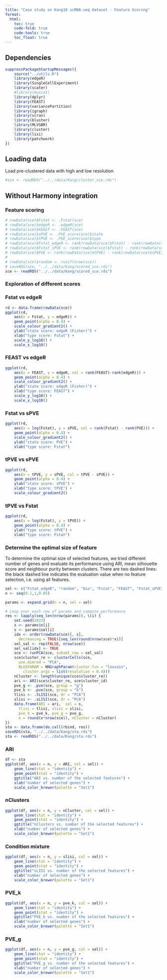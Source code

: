 ```yaml
---
title: "Case study on Kang18 scRNA-seq dataset - Feature Scoring"
format:
  html:
    toc: true
    code-fold: true
    code-tools: true
    toc_float: true
---
```

## Dependencies
```r
suppressPackageStartupMessages({
    source("../utils.R")
    library(edgeR)
    library(SingleCellExperiment)
    library(scater)
    #library(muscat)
    library(dplyr)
    library(FEAST)
    library(variancePartition)
    library(igraph)
    library(scran)
    library(bluster)
    library(MLVSBM)
    library(cluster)
    library(lisi)
    library(patchwork)
})
```

## Loading data
Load pre-clustered data with high and low resolution
```r
#sce <- readRDS("../../data/Kang/cluster_sce.rds")
```

## Without Harmony integration

### Feature scoring
```r
# rowData(sce)$Fstat <- .Fstat(sce)
# rowData(sce)$edgeR <- .edgeR(sce)
# rowData(sce)$FEAST <- .FEAST(sce)
# rowData(sce)$sPVE <- .PVE_score(sce)$state
# rowData(sce)$tPVE <- .PVE_score(sce)$type
# rowData(sce)$Fstat_edgeR <- rank(rowData(sce)$Fstat) - rank(rowData(sce)$edgeR)
# rowData(sce)$Fstat_sPVE <- rank(rowData(sce)$Fstat) - rank(rowData(sce)$sPVE)
# rowData(sce)$PVE <- rank(rowData(sce)$tPVE) - rank(rowData(sce)$sPVE)
# 
# rowData(sce)$random <- runif(nrow(sce))
# saveRDS(sce, "../../data/Kang/scored_sce.rds")
sce <- readRDS("../../data/Kang/scored_sce.rds")
```



### Exploration of different scores

::: {.panel-tabset}

### Fstat vs edgeR
```r
rd <- data.frame(rowData(sce))
ggplot(rd, 
    aes(x = Fstat, y = edgeR)) + 
    geom_point(alpha = 0.4) +
    scale_colour_gradient2() +
    ylab("state score: edgeR (Fisher)") +
    xlab("type score: Fstat") +
    scale_y_log10() +
    scale_x_log10() 
```

### FEAST vs edgeR
```r
ggplot(rd, 
    aes(x = FEAST, y = edgeR, col = rank(FEAST)-rank(edgeR))) + 
    geom_point(alpha = 0.4) +
    scale_colour_gradient2() +
    ylab("state score: edgeR (Fisher)") +
    xlab("type score: FEAST") +
    scale_y_log10() +
    scale_x_log10() 
```

### Fstat vs sPVE
```r
ggplot(rd, 
    aes(x = log(Fstat), y = sPVE, col = rank(Fstat) - rank(PVE))) + 
    geom_point(alpha = 0.4) +
    scale_colour_gradient2() +
    ylab("state score: PVE") +
    xlab("type score: Fstat") 
```

### tPVE vs sPVE
```r
ggplot(rd, 
    aes(x = tPVE, y = sPVE, col = tPVE - sPVE)) + 
    geom_point(alpha = 0.4) +
    ylab("state score: sPVE") +
    xlab("type score: tPVE") +
    scale_colour_gradient2() 
```


### tPVE vs Fstat
```r
ggplot(rd, 
    aes(x = log(Fstat), y = tPVE)) + 
    geom_point(alpha = 0.4) +
    ylab("type score: tPVE") +
    xlab("type score: Fstat") 
```

:::

### Determine the optimal size of feature
To determine the optimal size of selected features, we tried different number of genes and evaluate its performance using ARI, mean silhouette score and neighbour purity between clusters. There are two dashed lines: the black dashed line indicates the evaluation value when no feature selection, i.e. using all features. 

```r
sel <- c("Fstat_edgeR", "random", "bio", "Fstat", "FEAST", "Fstat_sPVE", "PVE")
n <- seq(0.1,1,0.05)

params <- expand.grid(n = n, sel = sel)

# Loop over each row of params and compute performance
res <- lapply(seq_len(nrow(params)), \(i) {
    set.seed(2023)
    x <- params$n[i]
    s <- params$sel[i]
    idx <- order(rowData(sce)[, s],
      decreasing = TRUE)[seq_len(round(nrow(sce)*x))]
    sel_val <- rep(FALSE, nrow(sce))
    sel_val[idx] <- TRUE
    sce <- runPCA(sce, subset_row = sel_val)
    sce$cluster_re <- clusterCells(sce,
      use.dimred = "PCA",
      BLUSPARAM = NNGraphParam(cluster.fun = "louvain",
        cluster.args = list(resolution = 0.4)))
    nCluster <- length(unique(sce$cluster_re))
    ari <- ARI(sce$cluster_re, sce$cluster_id)
    pve_g <- .pve(sce, group = "g")
    pve_k <- .pve(sce, group = "k")
    tlisi <- .tLISI(sce, dr = "PCA")
    slisi <- .sLISI(sce, dr = "PCA")
    data.frame(ARI = ari,  sel = s,
      tlisi = tlisi, slisi = slisi,
      pve_k = pve_k, pve_g = pve_g,
      n = round(x*nrow(sce)), nCluster = nCluster)
})
sta <- data.frame(do.call(rbind, res))
saveRDS(sta, "../../data/Kang/sta.rds")
sta <- readRDS("../../data/Kang/sta.rds")
```

::: {.panel-tabset}

### ARI
```r
df <- sta
ggplot(df, aes(x = n, y = ARI, col = sel)) + 
    geom_line(stat = "identity") +
    geom_point(stat = "identity") +
    ggtitle("ARI vs. number of the selected features") +
    xlab("number of selected genes") + 
    scale_color_brewer(palette = "Set1")
```

### nClusters
```r
ggplot(df, aes(x = n, y = nCluster, col = sel)) + 
    geom_line(stat = "identity") +
    geom_point(stat = "identity") +
    ggtitle("nClusters vs. number of the selected features") +
    xlab("number of selected genes") + 
    scale_color_brewer(palette = "Set1")
```


### Condition mixture
```r
ggplot(df, aes(x = n, y = slisi, col = sel)) + 
    geom_line(stat = "identity") +
    geom_point(stat = "identity") +
    ggtitle("sLISI vs. number of the selected features") +
    xlab("number of selected genes") + 
    scale_color_brewer(palette = "Set1")
```

### PVE_k
```r
ggplot(df, aes(x = n, y = pve_k, col = sel)) + 
    geom_line(stat = "identity") +
    geom_point(stat = "identity") +
    ggtitle("PVE_k vs. number of the selected features") +
    xlab("number of selected genes") + 
    scale_color_brewer(palette = "Set1")
```

### PVE_g
```r
ggplot(df, aes(x = n, y = pve_g, col = sel)) + 
    geom_line(stat = "identity") +
    geom_point(stat = "identity") +
    ggtitle("PVE_g vs. number of the selected features") +
    xlab("number of selected genes") + 
    scale_color_brewer(palette = "Set1")
```


:::

